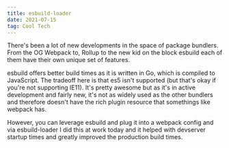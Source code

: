 ```yaml
---
title: esbuild-loader
date: 2021-07-15
tag: Cool Tech
---
```


There's been a lot of new developments in the space of package bundlers. From
the OG <TextLink href="https://webpack.js.org/">Webpack</TextLink> to, <TextLink href="https://rollupjs.org/">Rollup</TextLink> to the new kid on the
block <TextLink href="https://github.com/evanw/esbuild">esbuild</TextLink> each of
them have their own unique set of features.

esbuild offers better build times as it is written in Go, which is compiled to
JavaScript. The tradeoff here is that es5 isn't supported (but that's okay if
you're not supporting IE11). It's pretty awesome but as it's in active
development and fairly new, it's not as widely used as the other bundlers and
therefore doesn't have the rich plugin resource that somethings like webpack
has.

However, you can leverage esbuild and plug it into a webpack config 
and via <TextLink href="https://github.com/privatenumber/esbuild-loader">esbuild-loader</TextLink>
I did this at work today and it helped with devserver startup times and greatly
improved the production build times.
